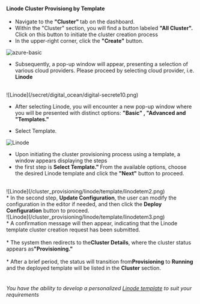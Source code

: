 #### Linode Cluster Provisiong by Template

- Navigate to the <b>"Cluster" </b>tab on the dashboard.
- Within the "Cluster" section, you will find a button labeled <b>"All Cluster".</b> Click on this button to initiate the cluster creation process
- In the upper-right corner, click the <b>"Create"</b> button.

![azure-basic](/cluster_provisioning/azure/azurebasic1.jpg)

- Subsequently, a pop-up window will appear, presenting a selection of various cloud providers. Please proceed by selecting cloud provider, i.e.<b> Linode</b>
<br />
  ![Linode](/secret/digital_ocean/digital-secrete10.png)
  <br />

- After selecting Linode, you will encounter a new pop-up window where you will be presented with distinct options: <b>"Basic" , "Advanced and "Templates."</b>

* Select Template.

![Linode](/cluster_provisioning/linode/template/linodetem1.png)

* Upon initiating the cluster provisioning process using a template, a window appears displaying the steps
* the first step is <b>Select Template." </b>From the available options, choose the desired Linode template and click the <b>"Next"</b> button to proceed.
<br />
![Linode](/cluster_provisioning/linode/template/linodetem2.png)
<br />
* In the second step, <b>Update Configuration</b>, the user can modify the configuration in the editor if needed, and then click the <b>Deploy Configuration</b> button to proceed.
<br />
![Linode](/cluster_provisioning/linode/template/linodetem3.png)
<br />
*  A confirmation message will then appear, indicating that the Linode template cluster creation request has been submitted.
<br/>

<br />
* The system then redirects to the<b>Cluster Details</b>, where the cluster status appears as<b>"Provisioning."</b>
<br />

<br />
* After a brief period, the status will transition from<b>Provisioning</b> to <b>Running </b>and the deployed template will be listed in the <b> Cluster</b> section.
<br />

<br />


###### You have the ability to develop a personalized [Linode template](/template/create_template/linode) to suit your requirements